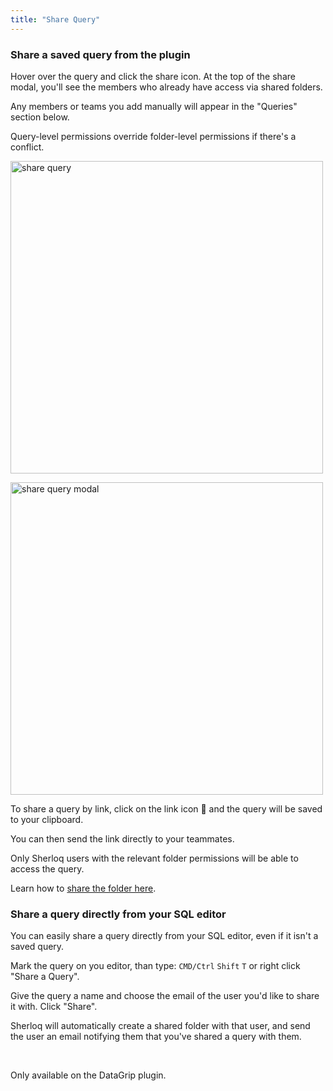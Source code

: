 ```yaml
---
title: "Share Query"
---
```


### **Share a saved query from the plugin**

Hover over the query and click the share icon.
At the top of the share modal, you'll see the members who already have access via shared folders.

Any members or teams you add manually will appear in the "Queries" section below.

<Note> Query-level permissions override folder-level permissions if there's a conflict.</Note>

<img src="/images/sharequery.png" 
   alt = "share query"
   width="500" />

   <img src="/images/sharequerymodal.png" 
   alt = "share query modal"
   width="500" />

To share a query by link, click on the link icon 🔗 and the query will be saved to your clipboard.

You can then send the link directly to your teammates.

<Note>
  Only Sherloq users with the relevant folder permissions will be able to access the query.

  Learn how to [share the folder here](https://docs.sherloqdata.io/newquery).
</Note>

### **Share a query directly from your SQL editor**

You can easily share a query directly from your SQL editor, even if it isn't a saved query.

Mark the query on you editor, than type: `CMD/Ctrl` `Shift` `T` or right click "Share a Query".

Give the query a name and choose the email of the user you'd like to share it with. Click "Share".

Sherloq will automatically create a shared folder with that user, and send the user an email notifying them that you've shared a query with them.

<br />

<Note>Only available on the DataGrip plugin.</Note>